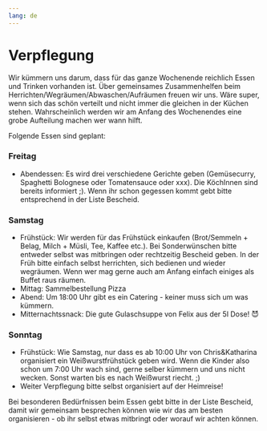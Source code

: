 ```yaml
---
lang: de
---
```


# Verpflegung

Wir kümmern uns darum, dass für das ganze Wochenende reichlich Essen und Trinken vorhanden ist. Über gemeinsames Zusammenhelfen beim Herrichten/Wegräumen/Abwaschen/Aufräumen freuen wir uns. Wäre super, wenn sich das schön verteilt und nicht immer die gleichen in der Küchen stehen. Wahrscheinlich werden wir am Anfang des Wochenendes eine grobe Aufteilung machen wer wann hilft. 

Folgende Essen sind geplant:

### Freitag

- Abendessen: Es wird drei verschiedene Gerichte geben (Gemüsecurry, Spaghetti Bolognese oder Tomatensauce oder xxx). Die KöchInnen sind bereits informiert ;). Wenn ihr schon gegessen kommt gebt bitte entsprechend in der Liste Bescheid.

### Samstag

- Frühstück: Wir werden für das Frühstück einkaufen (Brot/Semmeln + Belag, Milch + Müsli, Tee, Kaffee etc.). Bei Sonderwünschen bitte entweder selbst was mitbringen oder rechtzeitig Bescheid geben. In der Früh bitte einfach selbst herrichten, sich bedienen und wieder wegräumen. Wenn wer mag gerne auch am Anfang einfach einiges als Buffet raus räumen.
- Mittag: Sammelbestellung Pizza
- Abend: Um 18:00 Uhr gibt es ein Catering - keiner muss sich um was kümmern.
- Mitternachtssnack: Die gute Gulaschsuppe von Felix aus der 5l Dose! 😈

### Sonntag

- Frühstück: Wie Samstag, nur dass es ab 10:00 Uhr von Chris&Katharina organisiert ein Weißwurstfrühstück geben wird. Wenn die Kinder also schon um 7:00 Uhr wach sind, gerne selber kümmern und uns nicht wecken. Sonst warten bis es nach Weißwurst riecht. ;)
- Weiter Verpflegung bitte selbst organisiert auf der Heimreise!

Bei besonderen Bedürfnissen beim Essen gebt bitte in der Liste Bescheid, damit wir gemeinsam besprechen können wie wir das am besten organisieren - ob ihr selbst etwas mitbringt oder worauf wir achten können.